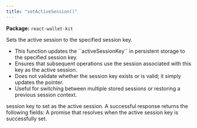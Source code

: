 ```yaml
---
title: "setActiveSession()"
---
```



<p><strong>Package:</strong> <code>react-wallet-kit</code></p>

<H3Bordered text="Overview" />

Sets the active session to the specified session key.

<ul>
  <li>This function updates the ``activeSessionKey`` in persistent storage to the specified session key.</li>
  <li>Ensures that subsequent operations use the session associated with this key as the active session.</li>
  <li>Does not validate whether the session key exists or is valid; it simply updates the pointer.</li>
  <li>Useful for switching between multiple stored sessions or restoring a previous session context.</li>
</ul>

<H3Bordered text="Parameters" />

<ParamField body="params" type='object' required={true} path="params" >
  <Expandable title="params details">
    <NestedParam parentKey="params" childKey="sessionKey" type='string' required={true}>
session key to set as the active session.
</NestedParam>
  </Expandable>
</ParamField>

<H3Bordered text="Response" />
A successful response returns the following fields:

<ResponseField name="returns" type="void" required={true}>
  A promise that resolves when the active session key is successfully set.
</ResponseField>
